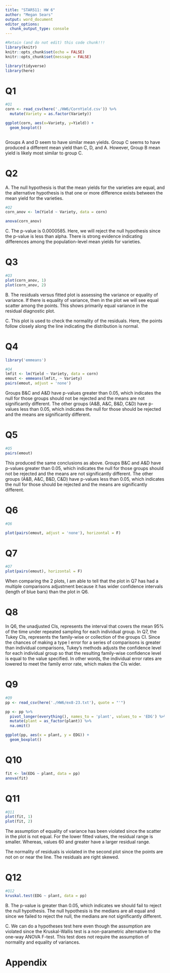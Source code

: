 ```yaml
---
title: "STAR511: HW 6"
author: "Megan Sears"
output: word_document
editor_options: 
  chunk_output_type: console
---
```


```r
#Retain (and do not edit) this code chunk!!!
library(knitr)
knitr::opts_chunk$set(echo = FALSE)
knitr::opts_chunk$set(message = FALSE)

library(tidyverse)
library(here)

```

# Q1 

```r
#Q1
corn <- read_csv(here('./HW6/CornYield.csv')) %>%
  mutate(Variety = as.factor(Variety))

ggplot(corn, aes(x=Variety, y=Yield)) +
  geom_boxplot()
    
```

Groups A and D seem to have similar mean yields. Group C seems to have produced a different mean yield than C, D, and A. However, Group B mean yield is likely most similar to group C. 

# Q2

A. The null hypothesis is that the mean yields for the varieties are equal, and the alternative hypothesis is that one or more difference exists between the mean yield for the varieties. 

```r
#Q2
corn_anov <- lm(Yield ~ Variety, data = corn)

anova(corn_anov)

```

C. The p-value is 0.0000585. Here, we will reject the null hypothesis since the p-value is less than alpha. There is strong evidence indicating differences among the population-level mean yields for varieties. 

# Q3

```r
#Q3
plot(corn_anov, 1)
plot(corn_anov, 2)

```

B. The residuals versus fitted plot is assessing the variance or equality of variance. If there is equality of variance, then in the plot we will see equal scatter among the points. This shows primarily equal variance in the residual diagnostic plot. 

C. This plot is used to check the normality of the residuals. Here, the points follow closely along the line indicating the distribution is normal.

# Q4

```r
library('emmeans')

#Q4
lmfit <- lm(Yield ~ Variety, data = corn)
emout <- emmeans(lmfit, ~ Variety)
pairs(emout, adjust = 'none')

```

Groups B&C and A&D have p-values greater than 0.05, which indicates the null for those groups should not be rejected and the means are not significantly different. The other groups (A&B, A&C, B&D, C&D) have p-values less than 0.05, which indicates the null for those should be rejected and the means are significantly different. 

# Q5

```r
#Q5
pairs(emout)

```

This produced the same conclusions as above. Groups B&C and A&D have p-values greater than 0.05, which indicates the null for those groups should not be rejected and the means are not significantly different. The other groups (A&B, A&C, B&D, C&D) have p-values less than 0.05, which indicates the null for those should be rejected and the means are significantly different. 

# Q6

```r
#Q6

plot(pairs(emout, adjust = 'none'), horizontal = F)

```

# Q7

```r
#Q7
plot(pairs(emout), horizontal = F)

```

When comparing the 2 plots, I am able to tell that the plot in Q7 has had a multiple comparisons adjustment because it has wider confidence intervals (length of blue bars) than the plot in Q6.

# Q8
In Q6, the unadjusted CIs, represents the interval that covers the mean 95% of the time under repeated sampling for each individual group. In Q7, the Tukey CIs, represents the family-wise or collection of the groups CI. Since the chances of making a type I error for a series of comparisons is greater than individual comparisons, Tukey's methods adjusts the confidence level for each individual group so that the resulting family-wise confidence level is equal to the value specified. In other words, the individual error rates are lowered to meet the family error rate, which makes the CIs wider.  

# Q9

```r
#Q9
pp <- read_csv(here('./HW6/ex8-23.txt'), quote = "'")

pp <- pp %>%
  pivot_longer(everything(), names_to = 'plant', values_to = 'EDG') %>%
  mutate(plant = as_factor(plant)) %>%
  na.omit()

ggplot(pp, aes(x = plant, y = EDG)) +
  geom_boxplot()

```

# Q10

```r

fit <- lm(EDG ~ plant, data = pp)
anova(fit)

```

# Q11

```r
#Q11
plot(fit, 1)
plot(fit, 2)

```

The assumption of equality of variance has been violated since the scatter in the plot is not equal. For the lower fitted values, the residual range is smaller. Whereas, values 60 and greater have a larger residual range. 

The normality of residuals is violated in the second plot since the points are not on or near the line. The residuals are right skewed. 

# Q12

```r
#Q12
kruskal.test(EDG ~ plant, data = pp)

```

B. The p-value is greater than 0.05, which indicates we should fail to reject the null hypothesis. The null hypothesis is the medians are all equal and since we failed to reject the null, the medians are not significantly different. 

C. We can do a hypotheses test here even though the assumption are violated since the Kruskal-Wallis test is a non-parametric alternative to the one-way ANOVA F-test. This test does not require the assumption of normality and equality of variances. 


# Appendix
```r
```